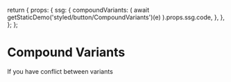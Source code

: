 
  return {
    props: {
      ssg: {
        compoundVariants: (
          await getStaticDemo('styled/button/CompoundVariants')(e)
        ).props.ssg.code,
      },
    },
  };
};

# Compound Variants

If you have conflict between variants

<br />
<Code name="compoundVariants" show />
<br />
<CodeDemo Demo={ButtonCompoundVariantsDemo} />

